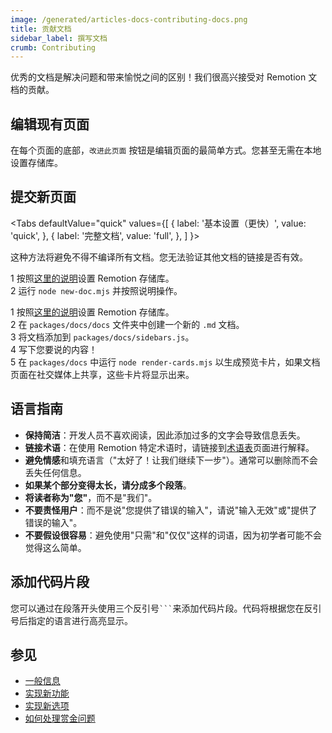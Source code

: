 ```yaml
---
image: /generated/articles-docs-contributing-docs.png
title: 贡献文档
sidebar_label: 撰写文档
crumb: Contributing
---
```



优秀的文档是解决问题和带来愉悦之间的区别！我们很高兴接受对 Remotion 文档的贡献。

## 编辑现有页面

在每个页面的底部，`改进此页面` 按钮是编辑页面的最简单方式。您甚至无需在本地设置存储库。

## 提交新页面

<Tabs
defaultValue="quick"
values={[
{ label: '基本设置（更快）', value: 'quick', },
{ label: '完整文档', value: 'full', },
]
}>
<TabItem value="quick">

这种方法将避免不得不编译所有文档。您无法验证其他文档的链接是否有效。

<Step>1</Step> 按照[这里的说明](/docs/contributing)设置 Remotion 存储库。<br/>
<Step>2</Step> 运行 <code>node new-doc.mjs</code> 并按照说明操作。<br/>

  </TabItem>

  <TabItem value="full">

<Step>1</Step> 按照[这里的说明](/docs/contributing)设置 Remotion 存储库。<br/>
<Step>2</Step> 在 <code>packages/docs/docs</code> 文件夹中创建一个新的 <code>.md</code> 文档。<br/>
<Step>3</Step> 将文档添加到 <code>packages/docs/sidebars.js</code>。<br/>
<Step>4</Step> 写下您要说的内容！<br/>
<Step>5</Step> 在 <code>packages/docs</code> 中运行 <code>node render-cards.mjs</code> 以生成预览卡片，如果文档页面在社交媒体上共享，这些卡片将显示出来。<br/>

  </TabItem>

</Tabs>

## 语言指南

- **保持简洁**：开发人员不喜欢阅读，因此添加过多的文字会导致信息丢失。
- **链接术语**：在使用 Remotion 特定术语时，请链接到[术语表](/docs/terminology)页面进行解释。
- **避免情感**和填充语言（"太好了！让我们继续下一步"）。通常可以删除而不会丢失任何信息。
- **如果某个部分变得太长，请分成多个段落**。
- **将读者称为"您"**，而不是"我们"。
- **不要责怪用户**：而不是说"您提供了错误的输入"，请说"输入无效"或"提供了错误的输入"。
- **不要假设很容易**：避免使用"只需"和"仅仅"这样的词语，因为初学者可能不会觉得这么简单。

## 添加代码片段

您可以通过在段落开头使用三个反引号<code>```</code>来添加代码片段。代码将根据您在反引号后指定的语言进行高亮显示。



## 参见

- [一般信息](/docs/contributing)
- [实现新功能](/docs/contributing/feature)
- [实现新选项](/docs/contributing/option)
- [如何处理赏金问题](/docs/contributing/bounty)

